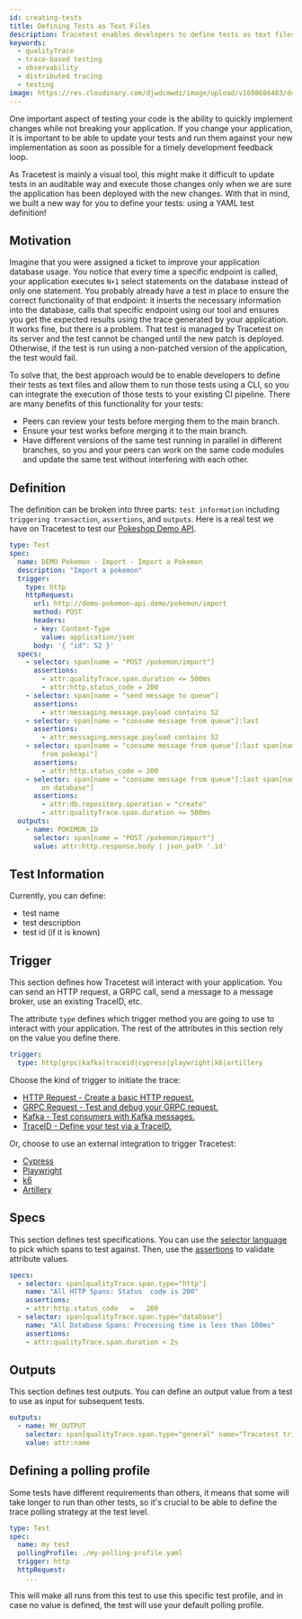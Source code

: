 ```yaml
---
id: creating-tests
title: Defining Tests as Text Files
description: Tracetest enables developers to define tests as text files and run them using a CLI. Integrate the execution of tests in your existing CI pipeline.
keywords:
  - qualityTrace
  - trace-based testing
  - observability
  - distributed tracing
  - testing
image: https://res.cloudinary.com/djwdcmwdz/image/upload/v1698686403/docs/Blog_Thumbnail_14_rsvkmo.jpg
---
```


One important aspect of testing your code is the ability to quickly implement changes while not breaking your application. If you change your application, it is important to be able to update your tests and run them against your new implementation as soon as possible for a timely development feedback loop.

As Tracetest is mainly a visual tool, this might make it difficult to update tests in an auditable way and execute those changes only when we are sure the application has been deployed with the new changes. With that in mind, we built a new way for you to define your tests: using a YAML test definition!

## Motivation

Imagine that you were assigned a ticket to improve your application database usage. You notice that every time a specific endpoint is called, your application executes `N+1` select statements on the database instead of only one statement. You probably already have a test in place to ensure the correct functionality of that endpoint: it inserts the necessary information into the database, calls that specific endpoint using our tool and ensures you get the expected results using the trace generated by your application. It works fine, but there is a problem. That test is managed by Tracetest on its server and the test cannot be changed until the new patch is deployed. Otherwise, if the test is run using a non-patched version of the application, the test would fail.

To solve that, the best approach would be to enable developers to define their tests as text files and allow them to run those tests using a CLI, so you can integrate the execution of those tests to your existing CI pipeline. There are many benefits of this functionality for your tests:

- Peers can review your tests before merging them to the main branch.
- Ensure your test works before merging it to the main branch.
- Have different versions of the same test running in parallel in different branches, so you and your peers can work on the same code modules and update the same test without interfering with each other.

## Definition

The definition can be broken into three parts: `test information` including `triggering transaction`, `assertions`, and `outputs`. Here is a real test we have on Tracetest to test our [Pokeshop Demo API](/live-examples/pokeshop/overview).

```yaml
type: Test
spec:
  name: DEMO Pokemon - Import - Import a Pokemon
  description: "Import a pokemon"
  trigger:
    type: http
    httpRequest:
      url: http://demo-pokemon-api.demo/pokemon/import
      method: POST
      headers:
      - key: Content-Type
        value: application/json
      body: '{ "id": 52 }'
  specs:
    - selector: span[name = "POST /pokemon/import"]
      assertions:
        - attr:qualityTrace.span.duration <= 500ms
        - attr:http.status_code = 200
    - selector: span[name = "send message to queue"]
      assertions:
        - attr:messaging.message.payload contains 52
    - selector: span[name = "consume message from queue"]:last
      assertions:
        - attr:messaging.message.payload contains 52
    - selector: span[name = "consume message from queue"]:last span[name = "import pokemon
        from pokeapi"]
      assertions:
        - attr:http.status_code = 200
    - selector: span[name = "consume message from queue"]:last span[name = "save pokemon
        on database"]
      assertions:
        - attr:db.repository.operation = "create"
        - attr:qualityTrace.span.duration <= 500ms
  outputs:
    - name: POKEMON_ID
      selector: span[name = "POST /pokemon/import"]
      value: attr:http.response.body | json_path '.id'

```

## Test Information

Currently, you can define:

- test name
- test description
- test id (if it is known)

## Trigger

This section defines how Tracetest will interact with your application. You can send an HTTP request, a GRPC call, send a message to a message broker, use an existing TraceID, etc.

The attribute `type` defines which trigger method you are going to use to interact with your application. The rest of the attributes in this section rely on the value you define there.

```yaml
trigger:
  type: http|grpc|kafka|traceid|cypress|playwright|k6|artillery
```

Choose the kind of trigger to initiate the trace:

- [HTTP Request - Create a basic HTTP request.](/cli/creating-tests-http)
- [GRPC Request - Test and debug your GRPC request.](/cli/creating-tests-grpc)
- [Kafka - Test consumers with Kafka messages.](/cli/creating-tests-kafka)
- [TraceID - Define your test via a TraceID.](/cli/creating-tests-traceid)

Or, choose to use an external integration to trigger Tracetest:

- [Cypress](/web-ui/creating-tests-cypress)
- [Playwright](/web-ui/creating-tests-playwright)
- [k6](/web-ui/creating-tests-k6)
- [Artillery](/web-ui/creating-tests-artillery)

## Specs

This section defines test specifications. You can use the [selector language](/concepts/selectors) to pick which spans to test against. Then, use the [assertions](/concepts/assertions) to validate attribute values.

```yaml
specs:
  - selector: span[qualityTrace.span.type="http"]
    name: "All HTTP Spans: Status  code is 200"
    assertions:
    - attr:http.status_code   =   200
  - selector: span[qualityTrace.span.type="database"]
    name: "All Database Spans: Processing time is less than 100ms"
    assertions:
    - attr:qualityTrace.span.duration < 2s
```

## Outputs 

This section defines test outputs. You can define an output value from a test to use as input for subsequent tests.

```yaml
outputs:
  - name: MY_OUTPUT
    selector: span[qualityTrace.span.type="general" name="Tracetest trigger"]
    value: attr:name
```

## Defining a polling profile

Some tests have different requirements than others, it means that some will take longer to run than other tests, so it's crucial to be able to define the trace polling strategy at the test level.

```yaml
type: Test
spec:
  name: my test
  pollingProfile: ./my-polling-profile.yaml
  trigger: http
  httpRequest:
    ...
```

This will make all runs from this test to use this specific test profile, and in case no value is defined, the test will use your default polling profile.
